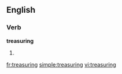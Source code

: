 
==English==

===Verb===
'''treasuring'''

# {{present participle of|[[treasure]]}}

[[fr:treasuring]]
[[simple:treasuring]]
[[vi:treasuring]]